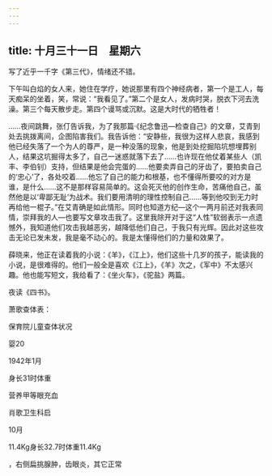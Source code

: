 ```yaml
---
---
---
```

title: 十月三十一日　星期六
---




写了近乎一千字《第三代》，情绪还不错。

下午叫白焰的女人来，她住在学疗，她说那里有四个神经病者，第一个是工人，每天痴呆的坐着，笑，常说：“我看见了。”第二个是女人，发病时哭，脱衣下河去洗澡。第三个每天散步走。第四个谩骂或沉默。这是大时代的牺牲者！

……夜间跳舞，张仃告诉我，为了我那篇·《纪念鲁迅―检查自己》的文章，艾青到处去挑拨离间，企图陷害我们。我告诉他：“安静些，我很为这样人悲哀，我感到他已经失落了一个为人的尊严，是一种没落的现象，他是到处挖掘陷坑想埋葬别人，结果这坑掘得太多了，自己一迷惑就落下去了……也许现在他仗着某些人（凯丰、李伯钊）支持，但结果是他会完蛋的……他要卖弄自己的牙齿了，要拍卖自己的‘忠心’了，各处咬着……他忘了自己的能力和根基，也不懂得所要咬的对方是谁，是什么……这不是那样容易简单的。这会死灭他的创作生命，苦痛他自己，虽然他是以‘卑鄙无耻’为战术。我们要用清明的理性控制自己……等到他咬到无力时再给他一棍子。”在艾青确是如此情形。同时也知道方纪―这个一两月前还对我表同情，崇拜我的人―也要写文章攻击我了。这里我除开对于这“人性”软弱表示一点遗憾外，我知道他们攻击我越恶劣，越降低他们自己，于我只有光辉。因此对这些攻击无论已发未发，我是毫不动心的。我是太懂得他们的力量和效果了。

薛晓来，他正在读着我的小说：《羊》，《江上》，他们这些十几岁的孩子，能读我的小说，是很难得的。他们一般全是喜欢《江上》，《羊》次之，《军中》不太感兴趣。他也能写短文，我给看了：《坐火车》，《驼盐》两篇。

夜读《四书》。

萧歌查体表：

保育院儿童查体状况

婴20

1942年1月

身长31时体重

营养甲等眼充血

肖歌卫生科启

10月

11.4Kg身长32.7时体重11.4Kg

，右侧扁挑腺肿，齿眼炎，其它正常